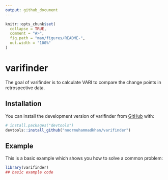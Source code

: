 ```yaml
---
output: github_document
---
```


<!-- README.md is generated from README.Rmd. Please edit that file -->

```r
knitr::opts_chunk$set(
  collapse = TRUE,
  comment = "#>",
  fig.path = "man/figures/README-",
  out.width = "100%"
)
```

# varifinder

<!-- badges: start -->
<!-- badges: end -->

The goal of varifinder is to calculate VARI to compare the change points in retrospective data.

## Installation

You can install the development version of varifinder from [GitHub](https://github.com/) with:

``` r
# install.packages("devtools")
devtools::install_github("noormuhammadkhan/varifinder")
```

## Example

This is a basic example which shows you how to solve a common problem:

```r
library(varifinder)
## basic example code
```

